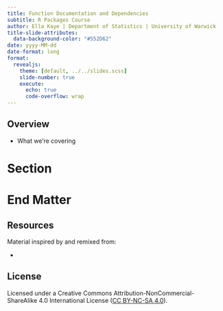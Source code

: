 ```yaml
---
title: Function Documentation and Dependencies 
subtitle: R Packages Course
author: Ella Kaye | Department of Statistics | University of Warwick
title-slide-attributes:
  data-background-color: "#552D62"
date: yyyy-MM-dd
date-format: long
format: 
  revealjs:
    theme: [default, ../../slides.scss]
    slide-number: true
    execute:
      echo: true
      code-overflow: wrap
---
```


## Overview

-   What we're covering

# Section {background-color="#552D62"}

# End Matter {background-color="#552D62"}

## Resources

Material inspired by and remixed from:

- 

## License

Licensed under a Creative Commons Attribution-NonCommercial-ShareAlike 4.0 International License ([CC BY-NC-SA 4.0](https://creativecommons.org/licenses/by-nc-sa/4.0/){target="_blank"}).
